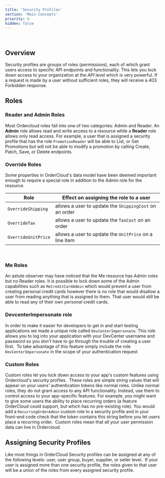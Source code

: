 ```yaml
---
title: 'Security Profiles'
section: 'Main Concepts'
priority: 6
hidden: false
---
```


​

## Overview

Security profiles are groups of roles (permissions), each of which grant users access to specific API endpoints and functionality. This lets you lock down access to your organization at the _API_ level which is very powerful. If a request is made by a user without sufficient roles, they will receive a 403 Forbidden response.
​

## Roles

### Reader and Admin Roles

Most Ordercloud roles fall into one of two categories: Admin and Reader. An **Admin** role allows read and write access to a resource while a **Reader** role allows only read access.
​
For example, a user that is assigned a security profile that has the role `PromotionReader` will be able to List, or Get Promotions but will not be able to modify a promotion by calling Create, Patch, Save, or Delete endpoints.

<!-- TODO:
add image for all security profile roles here, see if we can pull in dynamically from spec so its always current
would be particularly siq if we can make a react component so people can filter them, its probably also pretty easy to
generate a short description for them based on the format of thier name
-->

### Override Roles

Some properties in OrderCloud's data model have been deemed important enough to require a special role in addition to the Admin role for the resource.

<!-- TODO: can we put this in a prettier table? html is valid in markdown and we could even do a react component since we have mdx files -->

| Role                | Effect on assigning the role to a user                 |
| ------------------- | ------------------------------------------------------ |
| `OverrideShipping`  | allows a user to update the `ShippingCost` on an order |
| `OverrideTax`       | allows a user to update the `TaxCost` on an order      |
| `OverrideUnitPrice` | allows a user to update the `UnitPrice` on a line item |

​

### Me Roles

An astute observer may have noticed that the Me resource has Admin roles but no Reader roles. It is possible to lock down some of the Admin capabilities such as `MeCreditCardAdmin` which would prevent a user from creating personal credit cards however there is no role that would disallow a user from reading anything that is assigned to them. That user would still be able to read any of their own _personal_ credit cards.
​

### DevcenterImpersonate role

In order to make it easier for developers to get in and start testing applications we made a unique role called `DevCenterImpersonate`. This role allows you to log into your application with your DevCenter username and password so you don't have to go through the trouble of creating a user first.
​
To take advantage of this feature simply include the role `DevCenterImpersonate` in the scope of your authentication request
​

### Custom Roles

Custom roles let you lock down access to your app's custom features using Ordercloud's security profiles.
​
These roles are simple string values that will appear on your users' authentication tokens like normal roles. Unlike normal roles, they do not grant access to any API functionality. Instead, use them to control access to your app-specific features. For example, you might want to give some users the ability to place recurring orders (a feature OrderCloud could support, but which has no pre-existing role). You would add a `RecurringOrderAdmin` custom role to a security profile and in your front-end code check that the token contains this string before you let users place a recurring order.
​
Custom roles mean that all your user permission data can live in Ordercloud.
​

## Assigning Security Profiles

Like most things in OrderCloud Security profiles can be assigned at any of the following levels: user, user group, buyer, supplier, or seller level.
​
If your user is assigned more than one security profile, the roles given to that user will be a union of the roles from every assigned security profile.

